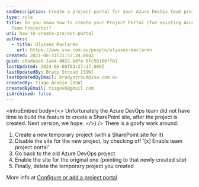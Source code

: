 ```yaml
---
seoDescription: Create a project portal for your Azure DevOps team project by temporarily enabling a SharePoint site and then configuring it.
type: rule
title: Do you know how to create your Project Portal (for existing Azure DevOps
  Team Projects)?
uri: how-to-create-project-portal
authors:
  - title: Ulysses Maclaren
    url: https://www.ssw.com.au/people/ulysses-maclaren
created: 2021-08-31T21:52:34.000Z
guid: e5adaaeb-1a44-4022-bdfe-5fc5b186ff81
lastUpdated: 2024-06-08T03:27:17.000Z
lastUpdatedBy: Brady Stroud [SSW]
lastUpdatedByEmail: bradystroud@ssw.com.au
createdBy: Tiago Araújo [SSW]
createdByEmail: tiagov8@gmail.com
isArchived: false
---
```


<introEmbed
  body={<>
Unfortunately the Azure DevOps team did not have time to build the feature to create a SharePoint site, after the project is created. Next version, we hope.
  </>}
/>
There is a goofy work around:

1. Create a new temporary project (with a SharePoint site for it)
2. Disable the site for the new project, by checking off '[x] Enable team project portal'
3. Go back to the old Azure DevOps project
4. Enable the site for the original one (pointing to that newly created site)
5. Finally, delete the temporary project you created

More info at [Configure or add a project portal
](https://docs.microsoft.com/en-us/azure/devops/project/configure-or-add-a-project-portal?view=azure-devops&WT.mc_id=AZ-MVP-33518)
